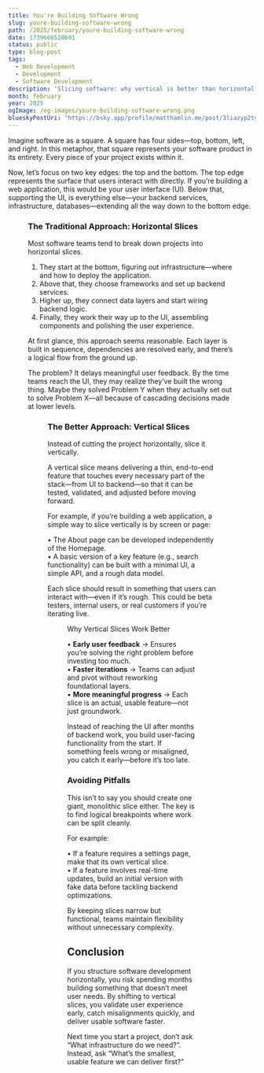 ```yaml
---
title: You're Building Software Wrong
slug: youre-building-software-wrong
path: /2025/february/youre-building-software-wrong
date: 1739666520691
status: public
type: blog-post
tags:
  - Web Development
  - Development
  - Software Development
description: 'Slicing software: why vertical is better than horizontal.'
month: february
year: 2025
ogImage: /og-images/youre-building-software-wrong.png
blueskyPostUri: "https://bsky.app/profile/matthamlin.me/post/3liazyp2ty225"
---
```


Imagine software as a square. A square has four sides—top, bottom, left, and right. In this metaphor, that square represents your software product in its entirety. Every piece of your project exists within it.

Now, let’s focus on two key edges: the top and the bottom. The top edge represents the surface that users interact with directly. If you’re building a web application, this would be your user interface (UI). Below that, supporting the UI, is everything else—your backend services, infrastructure, databases—extending all the way down to the bottom edge.

<Figure
  height="424"
  width="475"
  src="/images/youre-building-software-wrong/software-square.svg"
  alt="A square, with the top edge highlighted in yellow with a label of 'User Experience', and the bottom edge highlighted in blue with a label of 'Infrastructure', filled with purple squiggles and a label of 'Implementation'."
  caption="A visual model for how to think about software"
/>

### The Traditional Approach: Horizontal Slices

Most software teams tend to break down projects into horizontal slices.

1.	They start at the bottom, figuring out infrastructure—where and how to deploy the application.  
2.	Above that, they choose frameworks and set up backend services.  
3.	Higher up, they connect data layers and start wiring backend logic.  
4.	Finally, they work their way up to the UI, assembling components and polishing the user experience.  

At first glance, this approach seems reasonable. Each layer is built in sequence, dependencies are resolved early, and there’s a logical flow from the ground up.

The problem? It delays meaningful user feedback. By the time teams reach the UI, they may realize they’ve built the wrong thing. Maybe they solved Problem Y when they actually set out to solve Problem X—all because of cascading decisions made at lower levels.

<Figure
  height="483"
  width="662"
  src="/images/youre-building-software-wrong/horizontal-slices.svg"
  alt="The previous square diagram broken down into horizontal slices, with each slice shifted slightly left or right, resulting in a top horizontal slice being slightly off from the original expected top edge of the square, labeled as 'Resulting UX'."
  caption="Horizontal Slices"
/>

### The Better Approach: Vertical Slices

Instead of cutting the project horizontally, slice it vertically.

A vertical slice means delivering a thin, end-to-end feature that touches every necessary part of the stack—from UI to backend—so that it can be tested, validated, and adjusted before moving forward.

For example, if you’re building a web application, a simple way to slice vertically is by screen or page:

•	The About page can be developed independently of the Homepage.  
•	A basic version of a key feature (e.g., search functionality) can be built with a minimal UI, a simple API, and a rough data model.

Each slice should result in something that users can interact with—even if it’s rough. This could be beta testers, internal users, or real customers if you’re iterating live.

<Figure
  height="475"
  width="600"
  src="/images/youre-building-software-wrong/vertical-slices.svg"
  alt="The square diagram, this time split into vertical slices. Each slice has a slightly different width, and has different highlighted sections for the top edge of the square. With a label reading 'Each slice delivers incremental value'."
  caption="Vertical Slices"
/>

Why Vertical Slices Work Better

•	**Early user feedback** → Ensures you’re solving the right problem before investing too much.  
•	**Faster iterations** → Teams can adjust and pivot without reworking foundational layers.  
•	**More meaningful progress** → Each slice is an actual, usable feature—not just groundwork.  

Instead of reaching the UI after months of backend work, you build user-facing functionality from the start. If something feels wrong or misaligned, you catch it early—before it’s too late.

### Avoiding Pitfalls

This isn’t to say you should create one giant, monolithic slice either. The key is to find logical breakpoints where work can be split cleanly.

For example:

•	If a feature requires a settings page, make that its own vertical slice.  
•	If a feature involves real-time updates, build an initial version with fake data before tackling backend optimizations.

By keeping slices narrow but functional, teams maintain flexibility without unnecessary complexity.

## Conclusion

If you structure software development horizontally, you risk spending months building something that doesn’t meet user needs. By shifting to vertical slices, you validate user experience early, catch misalignments quickly, and deliver usable software faster.

Next time you start a project, don’t ask “What infrastructure do we need?”. Instead, ask “What’s the smallest, usable feature we can deliver first?”

